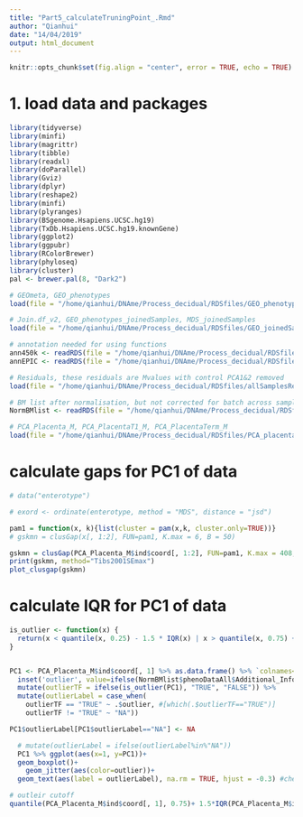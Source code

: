 ```yaml
---
title: "Part5_calculateTruningPoint_.Rmd"
author: "Qianhui"
date: "14/04/2019"
output: html_document
---
```


```r
knitr::opts_chunk$set(fig.align = "center", error = TRUE, echo = TRUE) # fig.width = 7, 
```

# 1. load data and packages
```r

library(tidyverse)
library(minfi)
library(magrittr)
library(tibble)
library(readxl)
library(doParallel)
library(Gviz)
library(dplyr)
library(reshape2)
library(minfi)
library(plyranges)
library(BSgenome.Hsapiens.UCSC.hg19)
library(TxDb.Hsapiens.UCSC.hg19.knownGene)
library(ggplot2)
library(ggpubr)
library(RColorBrewer)
library(phyloseq)
library(cluster)
pal <- brewer.pal(8, "Dark2")

# GEOmeta, GEO_phenotypes
load(file = "/home/qianhui/DNAme/Process_decidual/RDSfiles/GEO_phenotypes_add10.RData")

# Join.df_v2, GEO_phenotypes_joinedSamples, MDS_joinedSamples
load(file = "/home/qianhui/DNAme/Process_decidual/RDSfiles/GEO_joinedSamples551_Beta_MDS.RData")

# annotation needed for using functions
ann450k <- readRDS(file = "/home/qianhui/DNAme/Process_decidual/RDSfiles/ann450k_GEO15sets.rds")
annEPIC <- readRDS(file = "/home/qianhui/DNAme/Process_decidual/RDSfiles/annEPIC_GEO15sets.rds")

# Residuals, these residuals are Mvalues with control PCA1&2 removed
load(file = "/home/qianhui/DNAme/Process_decidual/RDSfiles/allSamplesResiduals_ControlCorrected.rds")

# BM list after normalisation, but not corrected for batch across samples
NormBMlist <- readRDS(file = "/home/qianhui/DNAme/Process_decidual/RDSfiles/NormBMlist.rds")

# PCA_Placenta_M, PCA_PlacentaT1_M, PCA_PlacentaTerm_M
load(file = "/home/qianhui/DNAme/Process_decidual/RDSfiles/PCA_placenta_deciduals_allT1Term_BMval.RData")


```


# calculate gaps for PC1 of data
```r


# data("enterotype")

# exord <- ordinate(enterotype, method = "MDS", distance = "jsd")

pam1 = function(x, k){list(cluster = pam(x,k, cluster.only=TRUE))}
# gskmn = clusGap(x[, 1:2], FUN=pam1, K.max = 6, B = 50)

gskmn = clusGap(PCA_Placenta_M$ind$coord[, 1:2], FUN=pam1, K.max = 408, B = 500)
print(gskmn, method="Tibs2001SEmax")
plot_clusgap(gskmn)

```


# calculate IQR for PC1 of data
```r

is_outlier <- function(x) {
  return(x < quantile(x, 0.25) - 1.5 * IQR(x) | x > quantile(x, 0.75) + 1.5 * IQR(x))
}


PC1 <- PCA_Placenta_M$ind$coord[, 1] %>% as.data.frame() %>% `colnames<-`("PC1") %>% 
  inset('outlier', value=ifelse(NormBMlist$phenoDataAll$Additional_Info%in%"Outlier", "Outlier", "Pure")) %>% 
  mutate(outlierTF = ifelse(is_outlier(PC1), "TRUE", "FALSE")) %>% 
  mutate(outlierLabel = case_when(
    outlierTF == "TRUE" ~ .$outlier, #[which(.$outlierTF=="TRUE")]
    outlierTF != "TRUE" ~ "NA"))

PC1$outlierLabel[PC1$outlierLabel=="NA"] <- NA

  # mutate(outlierLabel = ifelse(outlierLabel%in%"NA"))
  PC1 %>% ggplot(aes(x=1, y=PC1))+
  geom_boxplot()+
    geom_jitter(aes(color=outlier))+
  geom_text(aes(label = outlierLabel), na.rm = TRUE, hjust = -0.3) #check_overlap = TRUE

# outleir cutoff
quantile(PCA_Placenta_M$ind$coord[, 1], 0.75)+ 1.5*IQR(PCA_Placenta_M$ind$coord[, 1])

```


